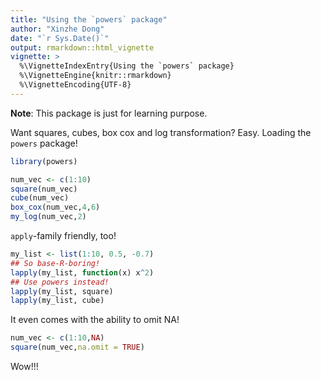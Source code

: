 ```yaml
---
title: "Using the `powers` package"
author: "Xinzhe Dong"
date: "`r Sys.Date()`"
output: rmarkdown::html_vignette
vignette: >
  %\VignetteIndexEntry{Using the `powers` package}
  %\VignetteEngine{knitr::rmarkdown}
  %\VignetteEncoding{UTF-8}
---
```


__Note__: This package is just for learning purpose.

Want squares, cubes, box cox and log transformation? Easy. Loading the `powers` package! 

```r
library(powers)
```

```r
num_vec <- c(1:10)
square(num_vec)
cube(num_vec)
box_cox(num_vec,4,6)
my_log(num_vec,2)
```

`apply`-family friendly, too!

```r
my_list <- list(1:10, 0.5, -0.7)
## So base-R-boring!
lapply(my_list, function(x) x^2)
## Use powers instead!
lapply(my_list, square)
lapply(my_list, cube)
```

It even comes with the ability to omit NA!

```r
num_vec <- c(1:10,NA)
square(num_vec,na.omit = TRUE)
```

Wow!!!
